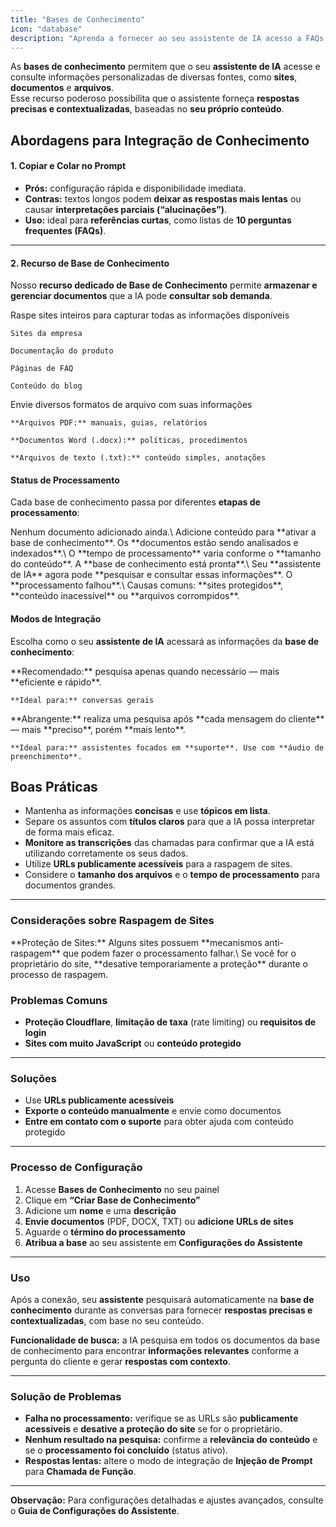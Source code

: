 ```yaml
---
title: "Bases de Conhecimento"
icon: "database"
description: "Aprenda a fornecer ao seu assistente de IA acesso a FAQs, documentos e outras fontes de conhecimento. "
---
```


As **bases de conhecimento** permitem que o seu **assistente de IA** acesse e consulte informações personalizadas de diversas fontes, como **sites**, **documentos** e **arquivos**.\
Esse recurso poderoso possibilita que o assistente forneça **respostas precisas e contextualizadas**, baseadas no **seu próprio conteúdo**.

## Abordagens para Integração de Conhecimento

#### 1. Copiar e Colar no Prompt

- **Prós:** configuração rápida e disponibilidade imediata.
- **Contras:** textos longos podem **deixar as respostas mais lentas** ou causar **interpretações parciais (“alucinações”)**.
- **Uso:** ideal para **referências curtas**, como listas de **10 perguntas frequentes (FAQs)**.

---

#### 2. Recurso de Base de Conhecimento

Nosso **recurso dedicado de Base de Conhecimento** permite **armazenar e gerenciar documentos** que a IA pode **consultar sob demanda**.

<CardGroup cols={2}>
  <Card title="Conteúdo do Site" icon="globe">
    Raspe sites inteiros para capturar todas as informações disponíveis

    Sites da empresa

    Documentação do produto

    Páginas de FAQ

    Conteúdo do blog
  </Card>
  <Card title="Arquivos de Documentos" icon="file">
    Envie diversos formatos de arquivo com suas informações

    **Arquivos PDF:** manuais, guias, relatórios

    **Documentos Word (.docx):** políticas, procedimentos

    **Arquivos de texto (.txt):** conteúdo simples, anotações
  </Card>
</CardGroup>

#### Status de Processamento

Cada base de conhecimento passa por diferentes **etapas de processamento**:

<AccordionGroup>
  <Accordion title="Vazia" icon="folder-open">
    Nenhum documento adicionado ainda.\
    Adicione conteúdo para **ativar a base de conhecimento**.
  </Accordion>
  <Accordion title="Processando" icon="clock">
    Os **documentos estão sendo analisados e indexados**.\
    O **tempo de processamento** varia conforme o **tamanho do conteúdo**.
  </Accordion>
  <Accordion title="Ativa" icon="check">
    A **base de conhecimento está pronta**.\
    Seu **assistente de IA** agora pode **pesquisar e consultar essas informações**.
  </Accordion>
  <Accordion title="Falha" icon="x">
    O **processamento falhou**.\
    Causas comuns: **sites protegidos**, **conteúdo inacessível** ou **arquivos corrompidos**.
  </Accordion>
</AccordionGroup>

#### Modos de Integração

Escolha como o seu **assistente de IA** acessará as informações da **base de conhecimento**:

<CardGroup cols={2}>
  <Card title="Chamada de Função" icon="function">
    **Recomendado:** pesquisa apenas quando necessário — mais **eficiente e rápido**.

    **Ideal para:** conversas gerais
  </Card>
  <Card title="Injeção de Prompt" icon="syringe">
    **Abrangente:** realiza uma pesquisa após **cada mensagem do cliente** — mais **preciso**, porém **mais lento**.

    **Ideal para:** assistentes focados em **suporte**. Use com **áudio de preenchimento**.
  </Card>
</CardGroup>

## Boas Práticas

- Mantenha as informações **concisas** e use **tópicos em lista**.
- Separe os assuntos com **títulos claros** para que a IA possa interpretar de forma mais eficaz.
- **Monitore as transcrições** das chamadas para confirmar que a IA está utilizando corretamente os seus dados.
- Utilize **URLs publicamente acessíveis** para a raspagem de sites.
- Considere o **tamanho dos arquivos** e o **tempo de processamento** para documentos grandes.

---

### Considerações sobre Raspagem de Sites

<Warning>
  **Proteção de Sites:** Alguns sites possuem **mecanismos anti-raspagem** que podem fazer o processamento falhar.\
  Se você for o proprietário do site, **desative temporariamente a proteção** durante o processo de raspagem.
</Warning>

### Problemas Comuns

- **Proteção Cloudflare**, **limitação de taxa** (rate limiting) ou **requisitos de login**
- **Sites com muito JavaScript** ou **conteúdo protegido**

---

### Soluções

- Use **URLs publicamente acessíveis**
- **Exporte o conteúdo manualmente** e envie como documentos
- **Entre em contato com o suporte** para obter ajuda com conteúdo protegido

---

### Processo de Configuração

1. Acesse **Bases de Conhecimento** no seu painel
2. Clique em **“Criar Base de Conhecimento”**
3. Adicione um **nome** e uma **descrição**
4. **Envie documentos** (PDF, DOCX, TXT) ou **adicione URLs de sites**
5. Aguarde o **término do processamento**
6. **Atribua a base** ao seu assistente em **Configurações do Assistente**

---

### Uso

Após a conexão, seu **assistente** pesquisará automaticamente na **base de conhecimento** durante as conversas para fornecer **respostas precisas e contextualizadas**, com base no seu conteúdo.

**Funcionalidade de busca:** a IA pesquisa em todos os documentos da base de conhecimento para encontrar **informações relevantes** conforme a pergunta do cliente e gerar **respostas com contexto**.

---

### Solução de Problemas

- **Falha no processamento:** verifique se as URLs são **publicamente acessíveis** e **desative a proteção do site** se for o proprietário.
- **Nenhum resultado na pesquisa:** confirme a **relevância do conteúdo** e se o **processamento foi concluído** (status ativo).
- **Respostas lentas:** altere o modo de integração de **Injeção de Prompt** para **Chamada de Função**.

---

**Observação:** Para configurações detalhadas e ajustes avançados, consulte o **Guia de Configurações do Assistente**.